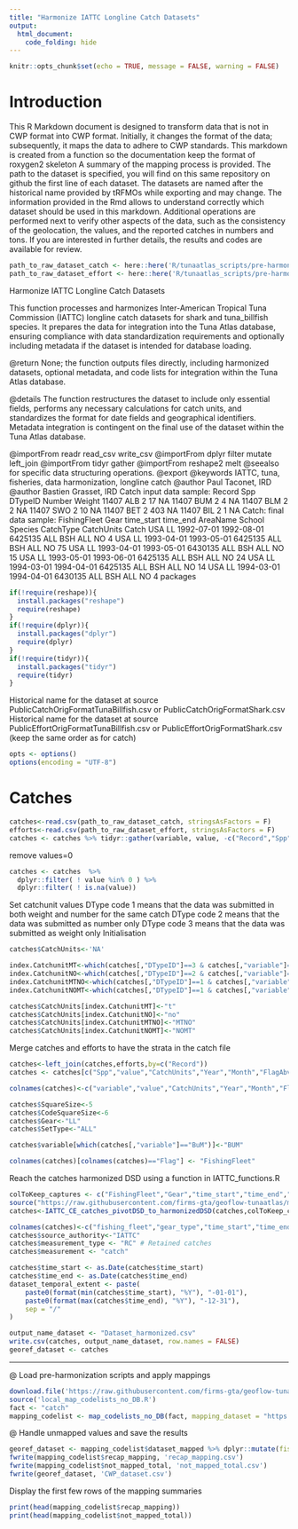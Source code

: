 ```yaml
---
title: "Harmonize IATTC Longline Catch Datasets"
output: 
  html_document: 
    code_folding: hide
---
```

```r
knitr::opts_chunk$set(echo = TRUE, message = FALSE, warning = FALSE)
```

# Introduction

This R Markdown document is designed to transform data that is not in CWP format into CWP format.
Initially, it changes the format of the data; subsequently, it maps the data to adhere to CWP standards.
This markdown is created from a function so the documentation keep the format of roxygen2 skeleton
A summary of the mapping process is provided. The path to the dataset is specified, you will find on this same repository on github the first line of each dataset. The datasets are named after the historical name provided by tRFMOs while exporting and may change. The information provided in the Rmd allows to understand correctly which dataset should be used in this markdown.
Additional operations are performed next to verify other aspects of the data, such as the consistency of the geolocation, the values, and the reported catches in numbers and tons.
If you are interested in further details, the results and codes are available for review.

```r
path_to_raw_dataset_catch <- here::here('R/tunaatlas_scripts/pre-harmonization', 'iattc', 'catch', 'data', 'PublicCatchOrigFormatTunaBillfish.csv')
path_to_raw_dataset_effort <- here::here('R/tunaatlas_scripts/pre-harmonization', 'iattc', 'catch', 'data', 'PublicEffortOrigFormatTunaBillfish.csv')
```

Harmonize IATTC Longline Catch Datasets

This function processes and harmonizes Inter-American Tropical Tuna Commission (IATTC) longline
catch datasets for shark and tuna_billfish species. It prepares the data for integration into the
Tuna Atlas database, ensuring compliance with data standardization requirements and optionally
including metadata if the dataset is intended for database loading.


@return None; the function outputs files directly, including harmonized datasets,
        optional metadata, and code lists for integration within the Tuna Atlas database.

@details The function restructures the dataset to include only essential fields, performs any necessary calculations
         for catch units, and standardizes the format for date fields and geographical identifiers.
         Metadata integration is contingent on the final use of the dataset within the Tuna Atlas database.

@importFrom readr read_csv write_csv
@importFrom dplyr filter mutate left_join
@importFrom tidyr gather
@importFrom reshape2 melt
@seealso \code{\link{IATTC_CE_catches_pivotDSD_to_harmonizedDSD}} for specific data structuring operations.
@export
@keywords IATTC, tuna, fisheries, data harmonization, longline catch
@author Paul Taconet, IRD \email{paul.taconet@ird.fr}
@author Bastien Grasset, IRD \email{bastien.grasset@ird.fr}
Catch input data sample:
Record Spp DTypeID Number Weight
11407 ALB       2     17     NA
11407 BUM       2      4     NA
11407 BLM       2      2     NA
11407 SWO       2     10     NA
11407 BET       2    403     NA
11407 BIL       2      1     NA
Catch: final data sample:
FishingFleet Gear time_start   time_end AreaName School Species CatchType CatchUnits Catch
USA   LL 1992-07-01 1992-08-01  6425135    ALL     BSH       ALL         NO     4
USA   LL 1993-04-01 1993-05-01  6425135    ALL     BSH       ALL         NO    75
USA   LL 1993-04-01 1993-05-01  6430135    ALL     BSH       ALL         NO    15
USA   LL 1993-05-01 1993-06-01  6425135    ALL     BSH       ALL         NO    24
USA   LL 1994-03-01 1994-04-01  6425135    ALL     BSH       ALL         NO    14
USA   LL 1994-03-01 1994-04-01  6430135    ALL     BSH       ALL         NO     4
packages

```r
if(!require(reshape)){
  install.packages("reshape")
  require(reshape)
}
if(!require(dplyr)){
  install.packages("dplyr")
  require(dplyr)
}
if(!require(tidyr)){
  install.packages("tidyr")
  require(tidyr)
}
```

Historical name for the dataset at source  PublicCatchOrigFormatTunaBillfish.csv or PublicCatchOrigFormatShark.csv
Historical name for the dataset at source  PublicEffortOrigFormatTunaBillfish.csv or PublicEffortOrigFormatShark.csv (keep the same order as for catch)

```r
opts <- options()
options(encoding = "UTF-8")
```

# Catches

```r
catches<-read.csv(path_to_raw_dataset_catch, stringsAsFactors = F)
efforts<-read.csv(path_to_raw_dataset_effort, stringsAsFactors = F)
catches <- catches %>% tidyr::gather(variable, value, -c("Record","Spp","DTypeID"))
```

remove values=0

```r
catches <- catches  %>% 
  dplyr::filter( ! value %in% 0 ) %>%
  dplyr::filter( ! is.na(value)) 
```

Set catchunit values
DType code 1 means that the data was submitted in both weight and number for the same catch
DType code 2 means that the data was submitted as number only
DType code 3 means that the data was submitted as weight only
Initialisation

```r
catches$CatchUnits<-'NA'

index.CatchunitMT<-which(catches[,"DTypeID"]==3 & catches[,"variable"]=="Weight")
index.CatchunitNO<-which(catches[,"DTypeID"]==2 & catches[,"variable"]=="Number")
index.CatchunitMTNO<-which(catches[,"DTypeID"]==1 & catches[,"variable"]=="Weight")
index.CatchunitNOMT<-which(catches[,"DTypeID"]==1 & catches[,"variable"]=="Number")

catches$CatchUnits[index.CatchunitMT]<-"t"
catches$CatchUnits[index.CatchunitNO]<-"no"
catches$CatchUnits[index.CatchunitMTNO]<-"MTNO"
catches$CatchUnits[index.CatchunitNOMT]<-"NOMT"
```

Merge catches and efforts to have the strata in the catch file

```r
catches<-left_join(catches,efforts,by=c("Record"))
catches <- catches[c("Spp","value","CatchUnits","Year","Month","FlagAbv","Lat","Lon")]

colnames(catches)<-c("variable","value","CatchUnits","Year","Month","Flag","Lat","Lon")

catches$SquareSize<-5
catches$CodeSquareSize<-6
catches$Gear<-"LL"
catches$SetType<-"ALL"

catches$variable[which(catches[,"variable"]=="BuM")]<-"BUM"

colnames(catches)[colnames(catches)=="Flag"] <- "FishingFleet"
```

Reach the catches harmonized DSD using a function in IATTC_functions.R

```r
colToKeep_captures <- c("FishingFleet","Gear","time_start","time_end","AreaName","School","Species","CatchType","CatchUnits","Catch")
source("https://raw.githubusercontent.com/firms-gta/geoflow-tunaatlas/master/R/sardara_functions/IATTC_CE_catches_pivotDSD_to_harmonizedDSD.R")
catches<-IATTC_CE_catches_pivotDSD_to_harmonizedDSD(catches,colToKeep_captures)

colnames(catches)<-c("fishing_fleet","gear_type","time_start","time_end","geographic_identifier","fishing_mode","species","measurement_type","measurement_unit","measurement_value")
catches$source_authority<-"IATTC"
catches$measurement_type <- "RC" # Retained catches
catches$measurement <- "catch"
```


```r
catches$time_start <- as.Date(catches$time_start)
catches$time_end <- as.Date(catches$time_end)
dataset_temporal_extent <- paste(
	paste0(format(min(catches$time_start), "%Y"), "-01-01"),
	paste0(format(max(catches$time_end), "%Y"), "-12-31"),
	sep = "/"
)

output_name_dataset <- "Dataset_harmonized.csv"
write.csv(catches, output_name_dataset, row.names = FALSE)
georef_dataset <- catches
```

----------------------------------------------------------------------------------------------------------------------------  
@ Load pre-harmonization scripts and apply mappings

```r
download.file('https://raw.githubusercontent.com/firms-gta/geoflow-tunaatlas/master/R/tunaatlas_scripts/pre-harmonization/map_codelists_no_DB.R', destfile = 'local_map_codelists_no_DB.R')
source('local_map_codelists_no_DB.R')
fact <- "catch"
mapping_codelist <- map_codelists_no_DB(fact, mapping_dataset = "https://raw.githubusercontent.com/fdiwg/fdi-mappings/main/global/firms/gta/codelist_mapping_rfmos_to_global.csv", dataset_to_map = georef_dataset, mapping_keep_src_code = FALSE, summary_mapping = TRUE, source_authority_to_map = c("IATTC", "CCSBT", "WCPFC"))
```

@ Handle unmapped values and save the results

```r
georef_dataset <- mapping_codelist$dataset_mapped %>% dplyr::mutate(fishing_fleet = ifelse(fishing_fleet == 'UNK', 'NEI', fishing_fleet), gear_type = ifelse(gear_type == 'UNK', '99.9', gear_type))
fwrite(mapping_codelist$recap_mapping, 'recap_mapping.csv')
fwrite(mapping_codelist$not_mapped_total, 'not_mapped_total.csv')
fwrite(georef_dataset, 'CWP_dataset.csv')
```

Display the first few rows of the mapping summaries

```r
print(head(mapping_codelist$recap_mapping))
print(head(mapping_codelist$not_mapped_total))
```

